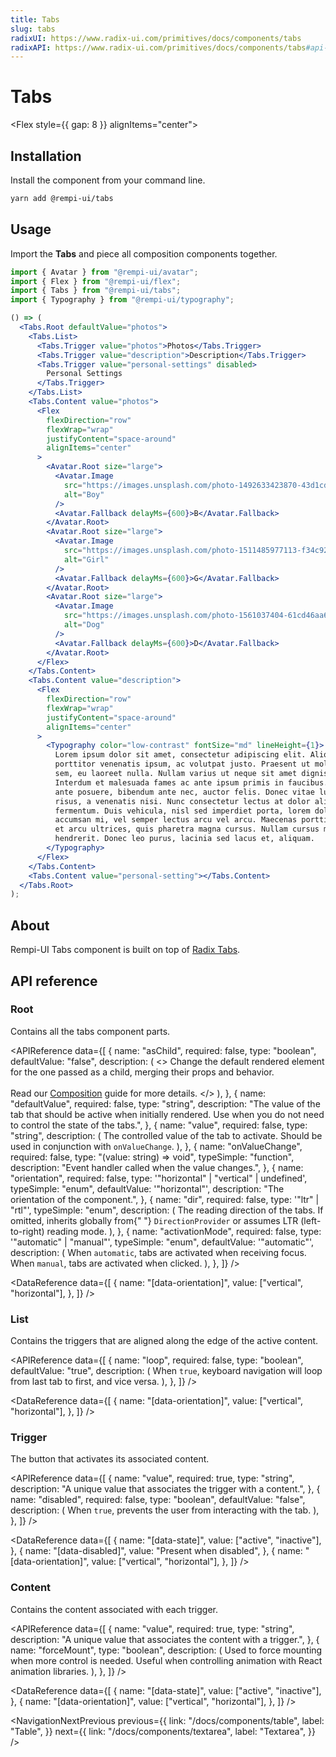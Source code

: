 ```yaml
---
title: Tabs
slug: tabs
radixUI: https://www.radix-ui.com/primitives/docs/components/tabs
radixAPI: https://www.radix-ui.com/primitives/docs/components/tabs#api-reference
---
```


# Tabs

<Description text="A set of layered sections of content—known as tab panels—that are displayed one at a time." />

<Flex style={{ gap: 8 }} alignItems="center">
  <RadixUI href="https://www.radix-ui.com/primitives/docs/components/tabs" />
  <RadixAPI href="https://www.radix-ui.com/primitives/docs/components/tabs#api-reference" />
  <SelectVersion />
</Flex>

<PreviewComponent name="tabs" />

## Installation

Install the component from your command line.

```bash
yarn add @rempi-ui/tabs
```

## Usage

Import the <strong>Tabs</strong> and piece all composition components together.

```jsx
import { Avatar } from "@rempi-ui/avatar";
import { Flex } from "@rempi-ui/flex";
import { Tabs } from "@rempi-ui/tabs";
import { Typography } from "@rempi-ui/typography";

() => (
  <Tabs.Root defaultValue="photos">
    <Tabs.List>
      <Tabs.Trigger value="photos">Photos</Tabs.Trigger>
      <Tabs.Trigger value="description">Description</Tabs.Trigger>
      <Tabs.Trigger value="personal-settings" disabled>
        Personal Settings
      </Tabs.Trigger>
    </Tabs.List>
    <Tabs.Content value="photos">
      <Flex
        flexDirection="row"
        flexWrap="wrap"
        justifyContent="space-around"
        alignItems="center"
      >
        <Avatar.Root size="large">
          <Avatar.Image
            src="https://images.unsplash.com/photo-1492633423870-43d1cd2775eb?&w=128&h=128&dpr=2&q=80"
            alt="Boy"
          />
          <Avatar.Fallback delayMs={600}>B</Avatar.Fallback>
        </Avatar.Root>
        <Avatar.Root size="large">
          <Avatar.Image
            src="https://images.unsplash.com/photo-1511485977113-f34c92461ad9?ixlib=rb-1.2.1&w=128&h=128&dpr=2&q=80"
            alt="Girl"
          />
          <Avatar.Fallback delayMs={600}>G</Avatar.Fallback>
        </Avatar.Root>
        <Avatar.Root size="large">
          <Avatar.Image
            src="https://images.unsplash.com/photo-1561037404-61cd46aa615b?ixlib=rb-1.2.1&w=128&h=128&dpr=2&q=80"
            alt="Dog"
          />
          <Avatar.Fallback delayMs={600}>D</Avatar.Fallback>
        </Avatar.Root>
      </Flex>
    </Tabs.Content>
    <Tabs.Content value="description">
      <Flex
        flexDirection="row"
        flexWrap="wrap"
        justifyContent="space-around"
        alignItems="center"
      >
        <Typography color="low-contrast" fontSize="md" lineHeight={1}>
          Lorem ipsum dolor sit amet, consectetur adipiscing elit. Aliquam
          porttitor venenatis ipsum, ac volutpat justo. Praesent ut molestie
          sem, eu laoreet nulla. Nullam varius ut neque sit amet dignissim.
          Interdum et malesuada fames ac ante ipsum primis in faucibus. Morbi eu
          ante posuere, bibendum ante nec, auctor felis. Donec vitae luctus
          risus, a venenatis nisi. Nunc consectetur lectus at dolor aliquet
          fermentum. Duis vehicula, nisl sed imperdiet porta, lorem dolor
          accumsan mi, vel semper lectus arcu vel arcu. Maecenas porttitor lacus
          et arcu ultrices, quis pharetra magna cursus. Nullam cursus mattis
          hendrerit. Donec leo purus, lacinia sed lacus et, aliquam.
        </Typography>
      </Flex>
    </Tabs.Content>
    <Tabs.Content value="personal-setting"></Tabs.Content>
  </Tabs.Root>
);
```

## About

Rempi-UI Tabs component is built on top of [Radix Tabs](https://www.radix-ui.com/primitives/docs/components/tabs).

## API reference

### Root

Contains all the tabs component parts.

<MoreInfo
  componentName="Radix Tabs Root"
  componentLink="https://www.radix-ui.com/primitives/docs/components/tabs#root"
/>

<APIReference
  data={[
    {
      name: "asChild",
      required: false,
      type: "boolean",
      defaultValue: "false",
      description: (
        <>
          Change the default rendered element for the one passed as a child,
          merging their props and behavior.
          <br />
          <br />
          Read our <a href="../guides/composition">Composition</a> guide for more
          details.
        </>
      ),
    },
    {
      name: "defaultValue",
      required: false,
      type: "string",
      description:
        "The value of the tab that should be active when initially rendered. Use when you do not need to control the state of the tabs.",
    },
    {
      name: "value",
      required: false,
      type: "string",
      description: (
        <span>
          The controlled value of the tab to activate. Should be used in
          conjunction with <code>onValueChange</code>.
        </span>
      ),
    },
    {
      name: "onValueChange",
      required: false,
      type: "(value: string) => void",
      typeSimple: "function",
      description: "Event handler called when the value changes.",
    },
    {
      name: "orientation",
      required: false,
      type: '"horizontal" | "vertical" | undefined',
      typeSimple: "enum",
      defaultValue: '"horizontal"',
      description: "The orientation of the component.",
    },
    {
      name: "dir",
      required: false,
      type: '"ltr" | "rtl"',
      typeSimple: "enum",
      description: (
        <span>
          The reading direction of the tabs. If omitted, inherits globally from{" "}
          <code>DirectionProvider</code> or assumes LTR (left-to-right) reading
          mode.
        </span>
      ),
    },
    {
      name: "activationMode",
      required: false,
      type: '"automatic" | "manual"',
      typeSimple: "enum",
      defaultValue: '"automatic"',
      description: (
        <span>
          When <code>automatic</code>, tabs are activated when receiving focus.
          When <code>manual</code>, tabs are activated when clicked.
        </span>
      ),
    },
  ]}
/>

<DataReference
  data={[
    {
      name: "[data-orientation]",
      value: ["vertical", "horizontal"],
    },
  ]}
/>

### List

Contains the triggers that are aligned along the edge of the active content.

<MoreInfo
  componentName="Radix Tabs List"
  componentLink="https://www.radix-ui.com/primitives/docs/components/tabs#list"
/>

<APIReference
  data={[
    {
      name: "loop",
      required: false,
      type: "boolean",
      defaultValue: "true",
      description: (
        <span>
          When <code>true</code>, keyboard navigation will loop from last tab to
          first, and vice versa.
        </span>
      ),
    },
  ]}
/>

<DataReference
  data={[
    {
      name: "[data-orientation]",
      value: ["vertical", "horizontal"],
    },
  ]}
/>

### Trigger

The button that activates its associated content.

<MoreInfo
  componentName="Radix Tabs Trigger"
  componentLink="https://www.radix-ui.com/primitives/docs/components/tabs#trigger"
/>

<APIReference
  data={[
    {
      name: "value",
      required: true,
      type: "string",
      description: "A unique value that associates the trigger with a content.",
    },
    {
      name: "disabled",
      required: false,
      type: "boolean",
      defaultValue: "false",
      description: (
        <span>
          When <code>true</code>, prevents the user from interacting with the
          tab.
        </span>
      ),
    },
  ]}
/>

<DataReference
  data={[
    {
      name: "[data-state]",
      value: ["active", "inactive"],
    },
    {
      name: "[data-disabled]",
      value: "Present when disabled",
    },
    {
      name: "[data-orientation]",
      value: ["vertical", "horizontal"],
    },
  ]}
/>

### Content

Contains the content associated with each trigger.

<MoreInfo
  componentName="Radix Tabs Content"
  componentLink="https://www.radix-ui.com/primitives/docs/components/tabs#content"
/>

<APIReference
  data={[
    {
      name: "value",
      required: true,
      type: "string",
      description: "A unique value that associates the content with a trigger.",
    },
    {
      name: "forceMount",
      type: "boolean",
      description: (
        <span>
          Used to force mounting when more control is needed. Useful when
          controlling animation with React animation libraries.
        </span>
      ),
    },
  ]}
/>

<DataReference
  data={[
    {
      name: "[data-state]",
      value: ["active", "inactive"],
    },
    {
      name: "[data-orientation]",
      value: ["vertical", "horizontal"],
    },
  ]}
/>

<NavigationNextPrevious
  previous={{
    link: "/docs/components/table",
    label: "Table",
  }}
  next={{
    link: "/docs/components/textarea",
    label: "Textarea",
  }}
/>

<EditThisPage url="components/en-US/tabs/1.0.0.mdx" />
